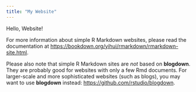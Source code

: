 ```yaml
---
title: "My Website"
---
```


Hello, Website!

For more information about simple R Markdown websites, please read the documentation at <https://bookdown.org/yihui/rmarkdown/rmarkdown-site.html>.

Please also note that simple R Markdown sites are *not* based on **blogdown**. They are probably good for websites with only a few Rmd documents. For larger-scale and more sophisticated websites (such as blogs), you may want to use **blogdown** instead: <https://github.com/rstudio/blogdown>.
